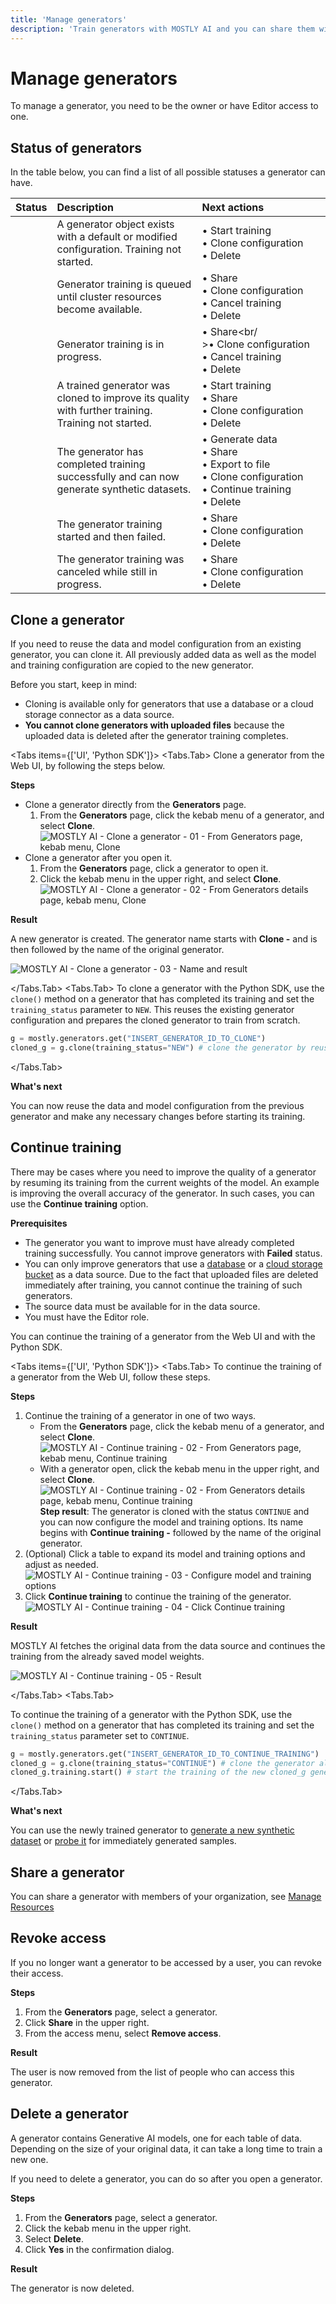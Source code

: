 ```yaml
---
title: 'Manage generators'
description: 'Train generators with MOSTLY AI and you can share them with peers and colleagues, generate synthetic datasets, transfer ownership, manage access, and more.'
---
```



# Manage generators

To manage a generator, you need to be the owner or have Editor access to one.

## Status of generators

In the table below, you can find a list of all possible statuses a generator can have.

| Status         | Description                                                                                        | Next actions                                                                                                         |
| :------------- | :------------------------------------------------------------------------------------------------- | :------------------------------------------------------------------------------------------------------------------- |
| <New />        | A generator object exists with a default or modified configuration. Training not started.          | • Start training<br />• Clone configuration<br />• Delete                                                            |
| <Queued />     | Generator training is queued until cluster resources become available.                             | • Share<br />• Clone configuration<br />• Cancel training<br />• Delete                                              |
| <InProgress /> | Generator training is in progress.                                                                 | • Share<br/ >•&nbsp;Clone&nbsp;configuration<br />•&nbsp;Cancel&nbsp;training<br />• Delete                          |
| <Continue />   | A trained generator was cloned to improve its quality with further training. Training not started. | • Start&nbsp;training<br />• Share<br />• Clone configuration<br />• Delete                                          |
| <Ready />      | The generator has completed training successfully and can now generate synthetic datasets.         | • Generate data<br />• Share<br />• Export to file<br />• Clone configuration<br />• Continue training<br />• Delete |
| <Failed />     | The generator training started and then failed.                                                    | • Share<br />• Clone configuration<br />• Delete                                                                     |
| <Canceled />   | The generator training was canceled while still in progress.                                       | • Share<br />• Clone configuration<br />• Delete                                                                     |

## Clone a generator

If you need to reuse the data and model configuration from an existing generator, you can clone it. All previously added data as well as the model and training configuration are copied to the new generator.

<Callout>
Before you start, keep in mind:

- Cloning is available only for generators that use a database or a cloud storage connector as a data source.
- **You cannot clone generators with uploaded files** because the uploaded data is deleted after the generator training completes.
  </Callout>

<Tabs items={['UI', 'Python SDK']}>
<Tabs.Tab>
Clone a generator from the Web UI, by following the steps below.

**Steps**

- Clone a generator directly from the **Generators** page.
  1. From the **Generators** page, click the kebab menu of a generator, and select **Clone**.
     <Image src="/docimages/generators/manage/clone-from-generators-page.webp" alt="MOSTLY AI - Clone a generator - 01 - From Generators page, kebab menu, Clone" width={800} height={150} />
- Clone a generator after you open it.
  1. From the **Generators** page, click a generator to open it.
  2. Click the kebab menu in the upper right, and select **Clone**.
     <Image src="/docimages/generators/manage/clone-from-generator-details.webp" alt="MOSTLY AI - Clone a generator - 02 - From Generators details page, kebab menu, Clone" width={800} height={150} />

**Result**

A new generator is created. The generator name starts with **Clone -** and is then followed by the name of the original generator.

<Image src="/docimages/generators/manage/cloned-generator-result-name.webp" alt="MOSTLY AI - Clone a generator - 03 - Name and result" width={800} height={150} />

</Tabs.Tab>
<Tabs.Tab>
To clone a generator with the Python SDK, use the `clone()` method on a generator that has completed its training and set the `training_status` parameter to `NEW`. This reuses the existing generator configuration and prepares the cloned generator to train from scratch.

```python filename="python" copy
g = mostly.generators.get("INSERT_GENERATOR_ID_TO_CLONE")
cloned_g = g.clone(training_status="NEW") # clone the generator by reusing its data and model configuration and prepare for a new training
```

</Tabs.Tab>
</Tabs>

**What's next**

You can now reuse the data and model configuration from the previous generator and make any necessary changes before starting its training.

## Continue training

There may be cases where you need to improve the quality of a generator by resuming its training from the current weights of the model. An example is improving the overall accuracy of the generator. In such cases, you can use the **Continue training** option.

**Prerequisites**

- The generator you want to improve must have already completed training successfully. You cannot improve generators with **Failed** status.
- You can only improve generators that use a [database](/connectors/create#database-connectors) or a [cloud storage bucket](/connectors/create#cloud-storage-connectors) as a data source. Due to the fact that uploaded files are deleted immediately after training, you cannot continue the training of such generators.
- The source data must be available for in the data source.
- You must have the Editor role.

You can continue the training of a generator from the Web UI and with the Python SDK.

<Tabs items={['UI', 'Python SDK']}>
<Tabs.Tab>
To continue the training of a generator from the Web UI, follow these steps.

**Steps**

1. Continue the training of a generator in one of two ways.
   - From the **Generators** page, click the kebab menu of a generator, and select **Clone**.
     <Image src="/docimages/generators/manage/continue-training-01-generators-page-kebab-menu.webp" alt="MOSTLY AI - Continue training - 02 - From Generators page, kebab menu, Continue training" width={800} height={150} />
   - With a generator open, click the kebab menu in the upper right, and select **Clone**.
     <Image src="/docimages/generators/manage/continue-training-02-opened-generator.webp" alt="MOSTLY AI - Continue training - 02 - From Generators details page, kebab menu, Continue training" width={800} height={150} />
     **Step result**: The generator is cloned with the status `CONTINUE` and you can now configure the model and training options. Its name begins with **Continue training -** followed by the name of the original generator.
2. (Optional) Click a table to expand its model and training options and adjust as needed.
   <Image src="/docimages/generators/manage/continue-training-03-configure-model-training.webp" alt="MOSTLY AI - Continue training - 03 - Configure model and training options" width={800} height={150} />
3. Click **Continue training** to continue the training of the generator.
   <Image src="/docimages/generators/manage/continue-training-04-click-continue-training.webp" alt="MOSTLY AI - Continue training - 04 - Click Continue training" width={800} height={150} />

**Result**

MOSTLY AI fetches the original data from the data source and continues the training from the already saved model weights.

<Image src="/docimages/generators/manage/continue-training-05-result.webp" alt="MOSTLY AI - Continue training - 05 - Result" width={800} height={150} />

</Tabs.Tab>
<Tabs.Tab>

To continue the training of a generator with the Python SDK, use the `clone()` method on a generator that has completed its training and set the `training_status` parameter set to `CONTINUE`.

```python filename="python" copy
g = mostly.generators.get("INSERT_GENERATOR_ID_TO_CONTINUE_TRAINING")
cloned_g = g.clone(training_status="CONTINUE") # clone the generator along with its saved model weights
cloned_g.training.start() # start the training of the new cloned_g generator
```

</Tabs.Tab>
</Tabs>

**What's next**

You can use the newly trained generator to [generate a new synthetic dataset](/synthetic-datasets/generate) or [probe it](/generators/live-probing) for immediately generated samples.

## Share a generator

You can share a generator with members of your organization, see [Manage Resources](../organizations/manage-resources.mdx#share-a-resource-with-an-organization)

## Revoke access

If you no longer want a generator to be accessed by a user, you can revoke their access.

**Steps**

1. From the **Generators** page, select a generator.
2. Click **Share** in the upper right.
3. From the access menu, select **Remove access**.

**Result**

The user is now removed from the list of people who can access this generator.

## Delete a generator

A generator contains Generative AI models, one for each table of data. Depending on the size of your original data, it can take a long time to train a new one.

If you need to delete a generator, you can do so after you open a generator.

**Steps**

1. From the **Generators** page, select a generator.
2. Click the kebab menu in the upper right.
3. Select **Delete**.
4. Click **Yes** in the confirmation dialog.

**Result**

The generator is now deleted.

